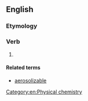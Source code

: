 ==English==

===Etymology===
{{suffix|en|aerosol|ize}}

===Verb===
{{en-verb}}

# {{lb|en|American spelling}} {{alternative form of|en|aerosolise}}

====Related terms====
* [[aerosolizable]]

[[Category:en:Physical chemistry]]